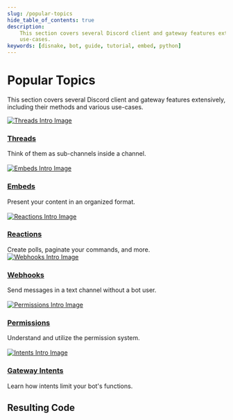 ```yaml
---
slug: /popular-topics
hide_table_of_contents: true
description:
    This section covers several Discord client and gateway features extensively, including their methods and various
    use-cases.
keywords: [disnake, bot, guide, tutorial, embed, python]
---
```


# Popular Topics

This section covers several Discord client and gateway features extensively, including their methods and various
use-cases.

<div class="container">
	<div class="row">
		<div class="col padding-vert--md">
			<div class="card">
				<div class="card__image">
					<a href="/popular-topics/threads">
						<img src={require('./images/threads-intro.png').default} alt="Threads Intro Image" />
					</a>
				</div>
				<div class="card__body">
					<a href="/popular-topics/threads">
						<h3>Threads</h3>
					</a>
					<div>Think of them as sub-channels inside a channel.</div>
				</div>
			</div>
		</div>
		<br />
		<div class="col padding-vert--md">
			<div class="card">
				<div class="card__image">
					<a href="/popular-topics/embeds">
						<img src={require('./images/embeds-intro.png').default} alt="Embeds Intro Image" />
					</a>
				</div>
				<div class="card__body">
					<a href="/popular-topics/embeds">
						<h3>Embeds</h3>
					</a>
					<div>Present your content in an organized format.</div>
				</div>
			</div>
		</div>
		<br />
		<div class="col padding-vert--md">
			<div class="card">
				<div class="card__image">
					<a href="/popular-topics/reactions">
						<img src={require('./images/reactions-intro.png').default} alt="Reactions Intro Image" />
					</a>
				</div>
				<div class="card__body">
					<a href="/popular-topics/reactions">
						<h3>Reactions</h3>
					</a>
					<div>Create polls, paginate your commands, and more.</div>
				</div>
			</div>
		</div>
	</div>
	<div class="row">
		<div class="col padding-vert--md">
			<div class="card">
				<div class="card__image">
					<a href="/popular-topics/webhooks">
						<img src={require('./images/webhooks-intro.png').default} alt="Webhooks Intro Image" />
					</a>
				</div>
				<div class="card__body">
					<a href="/popular-topics/webhooks">
						<h3>Webhooks</h3>
					</a>
					<div>Send messages in a text channel without a bot user.</div>
				</div>
			</div>
		</div>
		<br />
		<div class="col padding-vert--md">
			<div class="card">
				<div class="card__image">
					<a href="/popular-topics/permissions">
						<img src={require('./images/permissions-intro.png').default} alt="Permissions Intro Image" />
					</a>
				</div>
				<div class="card__body">
					<a href="/popular-topics/permissions">
						<h3>Permissions</h3>
					</a>
					<div>Understand and utilize the permission system.</div>
				</div>
			</div>
		</div>
		<br />
		<div class="col padding-vert--md">
			<div class="card">
				<div class="card__image">
					<a href="/popular-topics/intents">
						<img src={require('./images/intents-intro.png').default} alt="Intents Intro Image" />
					</a>
				</div>
				<div class="card__body">
					<a href="/popular-topics/intents">
						<h3>Gateway Intents</h3>
					</a>
					<div>Learn how intents limit your bot's functions.</div>
				</div>
			</div>
		</div>
	</div>
</div>

## Resulting Code

<ResultingCode />
